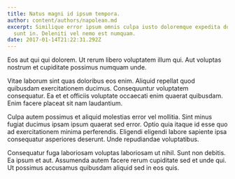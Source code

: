 ```yaml
---
title: Natus magni id ipsum tempora.
author: content/authors/napolean.md
excerpt: Similique error ipsum omnis culpa iusto doloremque expedita dolor. Quos
  sunt in. Deleniti vel nemo est numquam.
date: 2017-01-14T21:22:31.292Z
---
```

Eos aut qui qui dolorem. Ut rerum libero voluptatem illum qui. Aut voluptas nostrum et cupiditate possimus numquam unde.
 Vitae laborum sint quas doloribus eos enim. Aliquid repellat quod quibusdam exercitationem ducimus. Consequuntur voluptatem consequatur. Ea et et officiis voluptate occaecati enim quaerat quibusdam. Enim facere placeat sit nam laudantium.
 Culpa autem possimus et aliquid molestias error vel mollitia. Sint minus fugiat ducimus ipsam ipsum quaerat sed error. Optio quia itaque id esse quo ad exercitationem minima perferendis. Eligendi eligendi labore sapiente ipsa consequatur asperiores deserunt. Unde repudiandae voluptatibus.
 Consequatur fuga laboriosam voluptas laboriosam ut nihil. Sunt non debitis. Ea ipsum et aut. Assumenda autem facere rerum cupiditate sed et unde qui. Ut possimus accusamus quibusdam aliquid sed in eos quis.